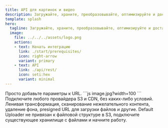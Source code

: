 ```yaml
---
title: API для картинок и видео
description: Загружайте, храните, преобразовывайте, оптимизируйте и доставляйте изображения, видео и документы.
template: splash
hero:
  tagline: Загружайте, храните, преобразовывайте, оптимизируйте и доставляйте изображения, видео и документы.
  image:
    file: ../../../assets/logo.png
    actions:
    - text: Начать интеграцию
      link: ./start/prerequisites/
      icon: right-arrow
      variant: primary
    - text: API
      link: ./api/rest/
      icon: seti:hex
      variant: minimal
---
```



<CardGrid>
  <Card title="Простой и функциональный API" icon="pencil">
    Просто добавьте параметры к URL.
    ```js
    image.jpg?width=100
    ```
  </Card>
  <Card title="Свободный выбор провайдера S3 и CDN" icon="puzzle">
    Подключите любого провайдера S3 и CDN, без каких-либо условий.
  </Card>
  <Card title="Дополнительные возможности" icon="setting">
    Ленивая трансформация, сканирование нежелательного контента, удаление фона, presigned URL для загрузки файлов и другие.
  </Card>
  <Card title="Легкая миграция" icon="sun">
    Default Uploader не привязан к файловой структуре в S3, подключите существующее хранилище с файлами и начните работу.
  </Card>
</CardGrid>
